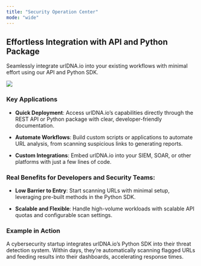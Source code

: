 ```yaml
---
title: "Security Operation Center"
mode: "wide"
---
```


## Effortless Integration with API and Python Package
Seamlessly integrate urlDNA.io into your existing workflows with minimal effort using our API and Python SDK.

![](https://urldna.io/assets/images/use-cases/security-operation-center-integration/api.png)

### Key Applications

* **Quick Deployment**: Access urlDNA.io’s capabilities directly through the REST API or Python package with clear, developer-friendly documentation.

* **Automate Workflows**: Build custom scripts or applications to automate URL analysis, from scanning suspicious links to generating reports.

* **Custom Integrations**: Embed urlDNA.io into your SIEM, SOAR, or other platforms with just a few lines of code.

### Real Benefits for Developers and Security Teams:

* **Low Barrier to Entry**: Start scanning URLs with minimal setup, leveraging pre-built methods in the Python SDK.

* **Scalable and Flexible**: Handle high-volume workloads with scalable API quotas and configurable scan settings.

### Example in Action

<Tip>
A cybersecurity startup integrates urlDNA.io’s Python SDK into their threat detection system. Within days, they’re automatically scanning flagged URLs and feeding results into their dashboards, accelerating response times.
</Tip>